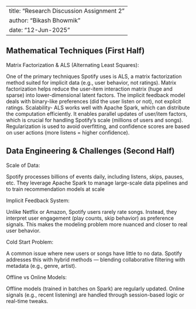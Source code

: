 
---
title: "Research Discussion Assignment 2"
author: "Bikash Bhowmik"
date: "12-Jun-2025"
---

## Mathematical Techniques (First Half)

Matrix Factorization &amp; ALS (Alternating Least Squares):

One of the primary techniques Spotify uses is ALS, a matrix factorization method suited for implicit data (e.g., user behavior, not ratings).
Matrix factorization helps reduce the user-item interaction matrix (huge and sparse) into lower-dimensional latent factors.
The implicit feedback model deals with binary-like preferences (did the user listen or not), not explicit ratings.
Scalability- ALS works well with&nbsp;Apache Spark, which can distribute the computation efficiently.
It enables parallel updates of user/item factors, which is crucial for handling Spotify's scale (millions of users and songs).
Regularization is used to avoid overfitting, and confidence scores are based on user actions (more listens = higher confidence).



##  Data Engineering &amp; Challenges (Second Half)

Scale of Data:

Spotify processes billions of events daily, including listens, skips, pauses, etc.
They leverage Apache Spark to manage large-scale data pipelines and to train recommendation models at scale

Implicit Feedback System:

Unlike Netflix or Amazon, Spotify users rarely rate songs.
Instead, they interpret user engagement (play counts, skip behavior) as preference signals.
This makes the modeling problem more nuanced and closer to real user behavior.

Cold Start Problem:

A common issue where new users or songs have little to no data.
Spotify addresses this with hybrid methods — blending collaborative filtering with metadata (e.g., genre, artist).

Offline vs Online Models:

Offline models (trained in batches on Spark) are regularly updated.
Online signals (e.g., recent listening) are handled through session-based logic or real-time tweaks.
